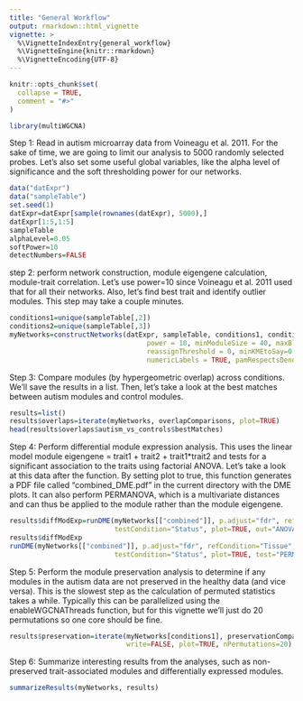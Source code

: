 ```yaml
---
title: "General Workflow"
output: rmarkdown::html_vignette
vignette: >
  %\VignetteIndexEntry{general_workflow}
  %\VignetteEngine{knitr::rmarkdown}
  %\VignetteEncoding{UTF-8}
---
```


```r
knitr::opts_chunk$set(
  collapse = TRUE,
  comment = "#>"
)
```

```r
library(multiWGCNA)
```

Step 1: Read in autism microarray data from Voineagu et al. 2011. For the sake of time, we are going to limit our analysis to 5000 randomly selected probes. Let's also set some useful global variables, like the alpha level of significance and the soft thresholding power for our networks. 

```r
data("datExpr")
data("sampleTable")
set.seed(1)
datExpr=datExpr[sample(rownames(datExpr), 5000),]
datExpr[1:5,1:5]
sampleTable
alphaLevel=0.05
softPower=10
detectNumbers=FALSE
```


step 2: perform network construction, module eigengene calculation, module-trait correlation. Let's use power=10 since Voineagu et al. 2011 used that for all their networks. Also, let's find best trait and identify outlier modules. This step may take a couple minutes. 

```r
conditions1=unique(sampleTable[,2])
conditions2=unique(sampleTable[,3])
myNetworks=constructNetworks(datExpr, sampleTable, conditions1, conditions2, TOMType = "unsigned", 
                                  power = 10, minModuleSize = 40, maxBlockSize = 25000,
                                  reassignThreshold = 0, minKMEtoSay=0.7, mergeCutHeight = 0.10,
                                  numericLabels = TRUE, pamRespectsDendro = FALSE, verbose=3)
```

Step 3: Compare modules (by hypergeometric overlap) across conditions. We'll save the results in a list. Then, let's take a look at the best matches between autism modules and control modules. 

```r
results=list()
results$overlaps=iterate(myNetworks, overlapComparisons, plot=TRUE)
head(results$overlaps$autism_vs_controls$bestMatches)
```

Step 4: Perform differential module expression analysis. This uses the linear model module eigengene = trait1 + trait2 + trait1*trait2 and tests for a significant association to the traits using factorial ANOVA. Let's take a look at this data after the function. By setting plot to true, this function generates a PDF file called "combined_DME.pdf" in the current directory with the DME plots. It can also perform PERMANOVA, which is a multivariate distances and can thus be applied to the module rather than the module eigengene. 

```r
results$diffModExp=runDME(myNetworks[["combined"]], p.adjust="fdr", refCondition="Tissue", 
                          testCondition="Status", plot=TRUE, out="ANOVA_DME.pdf")
results$diffModExp
runDME(myNetworks[["combined"]], p.adjust="fdr", refCondition="Tissue", 
                          testCondition="Status", plot=TRUE, test="PERMANOVA", out="PERMANOVA_DME.pdf")
```

Step 5: Perform the module preservation analysis to determine if any  modules in the autism data are not preserved in the healthy data (and vice versa). This is the slowest step as the calculation of permuted statistics takes a while. Typically this can be parallelized using the enableWGCNAThreads function, but for this vignette we'll just do 20 permutations so one core should be fine.   

```r
results$preservation=iterate(myNetworks[conditions1], preservationComparisons, 
                             write=FALSE, plot=TRUE, nPermutations=20)
```

Step 6: Summarize interesting results from the analyses, such as non-preserved trait-associated modules and differentially expressed modules. 

```r
summarizeResults(myNetworks, results)
```
